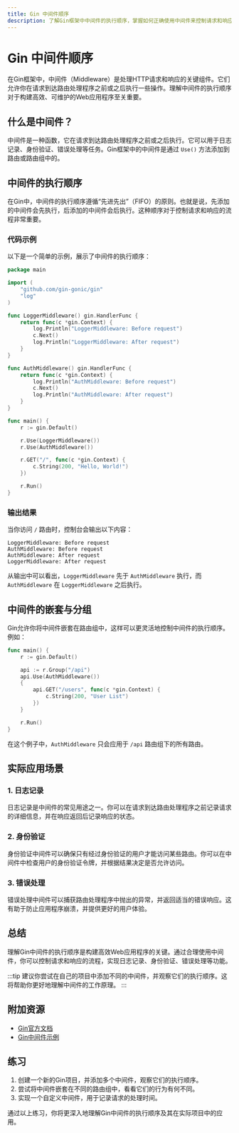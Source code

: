 ```yaml
---
title: Gin 中间件顺序
description: 了解Gin框架中中间件的执行顺序，掌握如何正确使用中间件来控制请求和响应的流程。
---
```


# Gin 中间件顺序

在Gin框架中，中间件（Middleware）是处理HTTP请求和响应的关键组件。它们允许你在请求到达路由处理程序之前或之后执行一些操作。理解中间件的执行顺序对于构建高效、可维护的Web应用程序至关重要。

## 什么是中间件？

中间件是一种函数，它在请求到达路由处理程序之前或之后执行。它可以用于日志记录、身份验证、错误处理等任务。Gin框架中的中间件是通过 `Use()` 方法添加到路由或路由组中的。

## 中间件的执行顺序

在Gin中，中间件的执行顺序遵循“先进先出”（FIFO）的原则。也就是说，先添加的中间件会先执行，后添加的中间件会后执行。这种顺序对于控制请求和响应的流程非常重要。

### 代码示例

以下是一个简单的示例，展示了中间件的执行顺序：

```go
package main

import (
    "github.com/gin-gonic/gin"
    "log"
)

func LoggerMiddleware() gin.HandlerFunc {
    return func(c *gin.Context) {
        log.Println("LoggerMiddleware: Before request")
        c.Next()
        log.Println("LoggerMiddleware: After request")
    }
}

func AuthMiddleware() gin.HandlerFunc {
    return func(c *gin.Context) {
        log.Println("AuthMiddleware: Before request")
        c.Next()
        log.Println("AuthMiddleware: After request")
    }
}

func main() {
    r := gin.Default()

    r.Use(LoggerMiddleware())
    r.Use(AuthMiddleware())

    r.GET("/", func(c *gin.Context) {
        c.String(200, "Hello, World!")
    })

    r.Run()
}
```

### 输出结果

当你访问 `/` 路由时，控制台会输出以下内容：

```
LoggerMiddleware: Before request
AuthMiddleware: Before request
AuthMiddleware: After request
LoggerMiddleware: After request
```

从输出中可以看出，`LoggerMiddleware` 先于 `AuthMiddleware` 执行，而 `AuthMiddleware` 在 `LoggerMiddleware` 之后执行。

## 中间件的嵌套与分组

Gin允许你将中间件嵌套在路由组中，这样可以更灵活地控制中间件的执行顺序。例如：

```go
func main() {
    r := gin.Default()

    api := r.Group("/api")
    api.Use(AuthMiddleware())
    {
        api.GET("/users", func(c *gin.Context) {
            c.String(200, "User List")
        })
    }

    r.Run()
}
```

在这个例子中，`AuthMiddleware` 只会应用于 `/api` 路由组下的所有路由。

## 实际应用场景

### 1. 日志记录

日志记录是中间件的常见用途之一。你可以在请求到达路由处理程序之前记录请求的详细信息，并在响应返回后记录响应的状态。

### 2. 身份验证

身份验证中间件可以确保只有经过身份验证的用户才能访问某些路由。你可以在中间件中检查用户的身份验证令牌，并根据结果决定是否允许访问。

### 3. 错误处理

错误处理中间件可以捕获路由处理程序中抛出的异常，并返回适当的错误响应。这有助于防止应用程序崩溃，并提供更好的用户体验。

## 总结

理解Gin中间件的执行顺序是构建高效Web应用程序的关键。通过合理使用中间件，你可以控制请求和响应的流程，实现日志记录、身份验证、错误处理等功能。

:::tip
建议你尝试在自己的项目中添加不同的中间件，并观察它们的执行顺序。这将帮助你更好地理解中间件的工作原理。
:::

## 附加资源

- [Gin官方文档](https://gin-gonic.com/docs/)
- [Gin中间件示例](https://github.com/gin-gonic/gin#middleware)

## 练习

1. 创建一个新的Gin项目，并添加多个中间件，观察它们的执行顺序。
2. 尝试将中间件嵌套在不同的路由组中，看看它们的行为有何不同。
3. 实现一个自定义中间件，用于记录请求的处理时间。

通过以上练习，你将更深入地理解Gin中间件的执行顺序及其在实际项目中的应用。